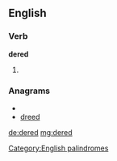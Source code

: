 ==English==

===Verb===
'''dered'''

# {{past of|[[dere]]}}

===Anagrams===
* {{alphagram|ddeer}}
* [[dreed#English|dreed]]


[[Category:English palindromes]]

[[de:dered]]
[[mg:dered]]